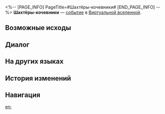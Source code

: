 <%-- [PAGE_INFO]
PageTitle=#Шахтёры-кочевники#
[END_PAGE_INFO] --%>
{{Дополнить}}
{{ВВ Событие Инфобокс
|id                 = 10101
|Название           = 
|Изображение        = Событие ВВ По умолчанию.png
|Испытание_в_вв     = Неизвестно
|Испытание_в_рое    = Неизвестно
|Испытание_в_зиш    = Неизвестно
|Испытание_в_рв     = 
|Испытание_в_облнеп = 
|Требования         = 
|Пред               = 
|След               = 
|Упоминания         = 
|Порядок            = 058
|Порядок_рв         = 
}}
'''Шахтёры-кочевники''' — [[Виртуальная вселенная/События|событие]] в [[Виртуальная вселенная|Виртуальной вселенной]].

==Возможные исходы==
{{Возможные исходы
|Выбор_1 = Сразиться с начальником смены и захватить трофеи!
|Результат_1 = Вступить в битву и получить 2 случайных благословения Разрушения.
|Путь_1   = Разрушение
|Режимы_1  = рой

|Выбор_2 = Посвящение Повелителю Янтаря
|Результат_2 = Получить усиленное благословение Сохранения 2★.
|Путь_2   = Сохранение
|Режимы_2  = рой

|Выбор_3 = Благо Клипота
|Результат_3 = Усилить 2 случайных благословения

|Выбор_4 = Благословение Клипота
|Результат_4 = Получить благословение Сохранения 2★.
}}

==Диалог==
{{Диалог Начало}}
:{{tx}}
{{Диалог Конец}}

==На других языках==
{{На других языках
|en   = Nomadic Miners
|zhs  = 游牧矿工
|zht  = 遊牧礦工
|ja   = {{Rubi|遊牧|ゆうぼく}}の{{Rubi|鉱夫|こうふ}}
|ko   = 유목 광부
|es   = Mineros nómadas
|fr   = Mineurs nomades
|ru   = Шахтёры-кочевники
|th   = คนงานเหมืองเร่ร่อน
|vi   = Thợ Mỏ Du Mục
|de   = Nomadische Bergleute
|id   = Penambang Nomaden
|pt   = Mineradores Nômades
}}

==История изменений==
{{История изменений|3.5}}

==Навигация==
{{События ВВ Навбокс}}

[[en:]]